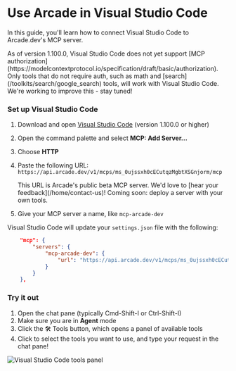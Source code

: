 
# Use Arcade in Visual Studio Code

In this guide, you'll learn how to connect Visual Studio Code to Arcade.dev's MCP server.

<Note>
As of version 1.100.0, Visual Studio Code does not yet support [MCP authorization](https://modelcontextprotocol.io/specification/draft/basic/authorization). Only tools that do not require auth, such as math and [search](/toolkits/search/google_search) tools, will work with Visual Studio Code. We're working to improve this - stay tuned!
</Note>

<Steps>


### Set up Visual Studio Code

1. Download and open [Visual Studio Code](https://code.visualstudio.com/download) (version 1.100.0 or higher)
1. Open the command palette and select **MCP: Add Server...**
1. Choose **HTTP**
1. Paste the following URL: `https://api.arcade.dev/v1/mcps/ms_0ujssxh0cECutqzMgbtXSGnjorm/mcp`

   <Info>
   This URL is Arcade's public beta MCP server. We'd love to [hear your feedback](/home/contact-us)!
   Coming soon: deploy a server with your own tools.
   </Info>
1. Give your MCP server a name, like `mcp-arcade-dev`

Visual Studio Code will update your `settings.json` file with the following:
```json
    "mcp": {
        "servers": {
            "mcp-arcade-dev": {
                "url": "https://api.arcade.dev/v1/mcps/ms_0ujssxh0cECutqzMgbtXSGnjorm/mcp"
            }
        }
    },
```

### Try it out

1. Open the chat pane (typically Cmd-Shift-I or Ctrl-Shift-I)
1. Make sure you are in **Agent** mode
1. Click the 🛠️ Tools button, which opens a panel of available tools
1. Click to select the tools you want to use, and type your request in the chat pane!

<div className="flex justify-center my-4">
  <img src="/videos/vscode_mcp_demo.webp" alt="Visual Studio Code tools panel" />
</div>


</Steps>
